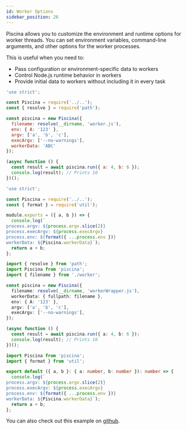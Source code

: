 ```yaml
---
id: Worker Options
sidebar_position: 26
---
```




Piscina allows you to customize the environment and runtime options for worker threads. You can set environment variables, command-line arguments, and other options for the worker processes.

This is useful when you need to:

- Pass configuration or environment-specific data to workers
- Control Node.js runtime behavior in workers
- Provide initial data to workers without including it in every task

<Tabs>
<TabItem value="Javascript">

```javascript title="index.js"
'use strict';

const Piscina = require('../..');
const { resolve } = require('path');

const piscina = new Piscina({
  filename: resolve(__dirname, 'worker.js'),
  env: { A: '123' },
  argv: ['a', 'b', 'c'],
  execArgv: ['--no-warnings'],
  workerData: 'ABC'
});

(async function () {
  const result = await piscina.run({ a: 4, b: 6 });
  console.log(result); // Prints 10
})();
```

```javascript title="worker.js"
'use strict';

const Piscina = require('../..');
const { format } = require('util');

module.exports = ({ a, b }) => {
  console.log(`
process.argv: ${process.argv.slice(2)}
process.execArgv: ${process.execArgv}
process.env: ${format({ ...process.env })}
workerData: ${Piscina.workerData}`);
  return a + b;
};
```

</TabItem>
<TabItem value="Typescript">

```typescript title="index.ts"
import { resolve } from 'path';
import Piscina from 'piscina';
import { filename } from './worker';

const piscina = new Piscina({
  filename: resolve(__dirname, 'workerWrapper.js'),
  workerData: { fullpath: filename },
  env: { A: '123' },
  argv: ['a', 'b', 'c'],
  execArgv: ['--no-warnings'],
});

(async function () {
  const result = await piscina.run({ a: 4, b: 6 });
  console.log(result); // Prints 10
})();
```

```typescript title="worker.ts"
import Piscina from 'piscina';
import { format } from 'util';

export default ({ a, b }: { a: number, b: number }): number => {
  console.log(`
process.argv: ${process.argv.slice(2)}
process.execArgv: ${process.execArgv}
process.env: ${format({ ...process.env })}
workerData: ${Piscina.workerData}`);
  return a + b;
};
```

<WorkerWrapperComponent/>
</TabItem>
</Tabs>

You can also check out this example on [github](https://github.com/piscinajs/piscina/tree/current/examples/worker_options).